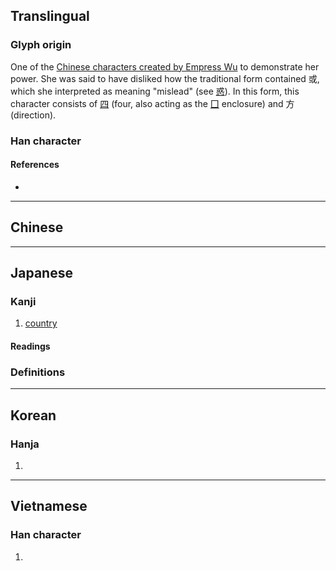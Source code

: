 {{also|國|国}}
{{character info}}
==Translingual==

===Glyph origin===
One of the [[Wikipedia:Chinese characters of Empress Wu|Chinese characters created by Empress Wu]] to demonstrate her power. She was said to have disliked how the traditional form contained 或, which she interpreted as meaning "mislead" (see [[惑]]). In this form, this character consists of [[四]] (four, also acting as the [[Index:Chinese radical/囗|囗]] enclosure) and 方 (direction).

===Han character===
{{Han char|rn=31|rad=囗|as=06|sn=9|four=|canj=WCYS|ids=⿴四方}}

====References====
* {{Han ref|kx=0218.110|dkj=04759|dj=0446.130|hdz=10718.080|uh=5700|ud=22272}}

----

==Chinese==
{{zh-see|國|v}}

----

==Japanese==

===Kanji===
{{ja-kanji|rs=囗06}}

# [[country]]

====Readings====
{{ja-readings
|goon=こく
|kanon=こく
|kun=くに-}}

===Definitions===
{{ja-kanjitab|くに|yomi=kun}}
{{ja-kanjitab|こく|yomi=on}}
{{ja-gv|国}}

----

==Korean==

===Hanja===
{{ko-hanja|hangeul=국|rv=guk|mr=kuk}}

# {{rfdef|ko|sort=囗06}}

----

==Vietnamese==

===Han character===
{{vi-hantu|[[hữu]]|rs=囗06}}

# {{rfdef|vi|sort=囗06}}